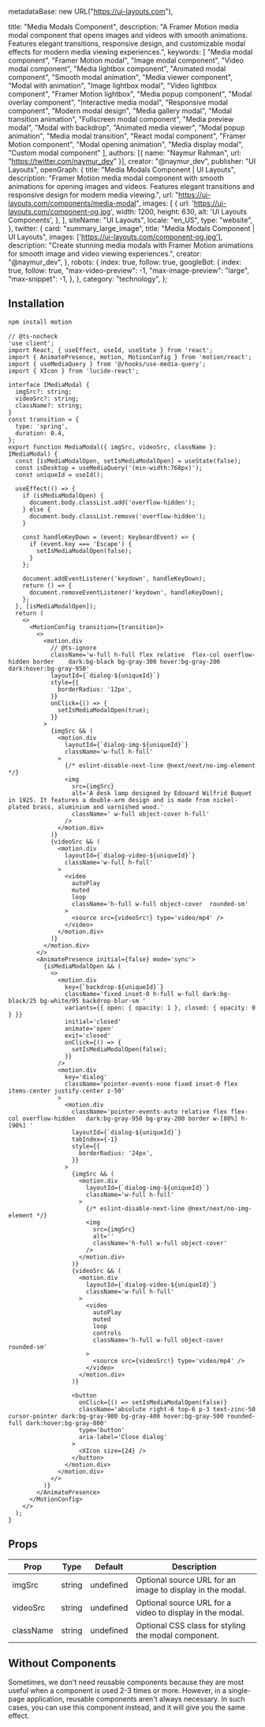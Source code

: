   metadataBase: new URL("https://ui-layouts.com"),

  title: "Media Modals Component",
  description: "A Framer Motion media modal component that opens images and videos with smooth animations. Features elegant transitions, responsive design, and customizable modal effects for modern media viewing experiences.",
  keywords: [
    "Media modal component",
    "Framer Motion modal",
    "Image modal component",
    "Video modal component",
    "Media lightbox component",
    "Animated modal component",
    "Smooth modal animation",
    "Media viewer component",
    "Modal with animation",
    "Image lightbox modal",
    "Video lightbox component",
    "Framer Motion lightbox",
    "Media popup component",
    "Modal overlay component",
    "Interactive media modal",
    "Responsive modal component",
    "Modern modal design",
    "Media gallery modal",
    "Modal transition animation",
    "Fullscreen modal component",
    "Media preview modal",
    "Modal with backdrop",
    "Animated media viewer",
    "Modal popup animation",
    "Media modal transition",
    "React modal component",
    "Framer Motion component",
    "Modal opening animation",
    "Media display modal",
    "Custom modal component"
  ],
  authors: [{ name: "Naymur Rahman", url: "https://twitter.com/naymur_dev" }],
  creator: "@naymur_dev",
  publisher: "UI Layouts",
  openGraph: {
    title: "Media Modals Component | UI Layouts",
    description: "Framer Motion media modal component with smooth animations for opening images and videos. Features elegant transitions and responsive design for modern media viewing.",
    url: "https://ui-layouts.com/components/media-modal",
    images: [
      {
        url: 'https://ui-layouts.com/component-og.jpg',
        width: 1200,
        height: 630,
        alt: 'UI Layouts Components',
      },
    ],
    siteName: "UI Layouts",
    locale: "en_US",
    type: "website",
  },
  twitter: {
    card: "summary_large_image",
    title: "Media Modals Component | UI Layouts",
    images: ['https://ui-layouts.com/component-og.jpg'],
    description: "Create stunning media modals with Framer Motion animations for smooth image and video viewing experiences.",
    creator: "@naymur_dev",
  },
  robots: {
    index: true,
    follow: true,
    googleBot: {
      index: true,
      follow: true,
      "max-video-preview": -1,
      "max-image-preview": "large",
      "max-snippet": -1,
    },
  },
  category: "technology",
};

<ComponentCodePreview name='media-modal' hasReTrigger responsive />

## Installation

```bash
npm install motion
```

```tsx modal.tsx
// @ts-nocheck
'use client';
import React, { useEffect, useId, useState } from 'react';
import { AnimatePresence, motion, MotionConfig } from 'motion/react';
import { useMediaQuery } from '@/hooks/use-media-query';
import { XIcon } from 'lucide-react';

interface IMediaModal {
  imgSrc?: string;
  videoSrc?: string;
  className?: string;
}
const transition = {
  type: 'spring',
  duration: 0.4,
};
export function MediaModal({ imgSrc, videoSrc, className }: IMediaModal) {
  const [isMediaModalOpen, setIsMediaModalOpen] = useState(false);
  const isDesktop = useMediaQuery('(min-width:768px)');
  const uniqueId = useId();

  useEffect(() => {
    if (isMediaModalOpen) {
      document.body.classList.add('overflow-hidden');
    } else {
      document.body.classList.remove('overflow-hidden');
    }

    const handleKeyDown = (event: KeyboardEvent) => {
      if (event.key === 'Escape') {
        setIsMediaModalOpen(false);
      }
    };

    document.addEventListener('keydown', handleKeyDown);
    return () => {
      document.removeEventListener('keydown', handleKeyDown);
    };
  }, [isMediaModalOpen]);
  return (
    <>
      <MotionConfig transition={transition}>
        <>
          <motion.div
            // @ts-ignore
            className='w-full h-full flex relative  flex-col overflow-hidden border    dark:bg-black bg-gray-300 hover:bg-gray-200 dark:hover:bg-gray-950'
            layoutId={`dialog-${uniqueId}`}
            style={{
              borderRadius: '12px',
            }}
            onClick={() => {
              setIsMediaModalOpen(true);
            }}
          >
            {imgSrc && (
              <motion.div
                layoutId={`dialog-img-${uniqueId}`}
                className='w-full h-full'
              >
                {/* eslint-disable-next-line @next/next/no-img-element */}
                <img
                  src={imgSrc}
                  alt='A desk lamp designed by Edouard Wilfrid Buquet in 1925. It features a double-arm design and is made from nickel-plated brass, aluminium and varnished wood.'
                  className=' w-full object-cover h-full'
                />
              </motion.div>
            )}
            {videoSrc && (
              <motion.div
                layoutId={`dialog-video-${uniqueId}`}
                className='w-full h-full'
              >
                <video
                  autoPlay
                  muted
                  loop
                  className='h-full w-full object-cover  rounded-sm'
                >
                  <source src={videoSrc!} type='video/mp4' />
                </video>
              </motion.div>
            )}
          </motion.div>
        </>
        <AnimatePresence initial={false} mode='sync'>
          {isMediaModalOpen && (
            <>
              <motion.div
                key={`backdrop-${uniqueId}`}
                className='fixed inset-0 h-full w-full dark:bg-black/25 bg-white/95 backdrop-blur-sm '
                variants={{ open: { opacity: 1 }, closed: { opacity: 0 } }}
                initial='closed'
                animate='open'
                exit='closed'
                onClick={() => {
                  setIsMediaModalOpen(false);
                }}
              />
              <motion.div
                key='dialog'
                className='pointer-events-none fixed inset-0 flex items-center justify-center z-50'
              >
                <motion.div
                  className='pointer-events-auto relative flex flex-col overflow-hidden   dark:bg-gray-950 bg-gray-200 border w-[80%] h-[90%] '
                  layoutId={`dialog-${uniqueId}`}
                  tabIndex={-1}
                  style={{
                    borderRadius: '24px',
                  }}
                >
                  {imgSrc && (
                    <motion.div
                      layoutId={`dialog-img-${uniqueId}`}
                      className='w-full h-full'
                    >
                      {/* eslint-disable-next-line @next/next/no-img-element */}
                      <img
                        src={imgSrc}
                        alt=''
                        className='h-full w-full object-cover'
                      />
                    </motion.div>
                  )}
                  {videoSrc && (
                    <motion.div
                      layoutId={`dialog-video-${uniqueId}`}
                      className='w-full h-full'
                    >
                      <video
                        autoPlay
                        muted
                        loop
                        controls
                        className='h-full w-full object-cover  rounded-sm'
                      >
                        <source src={videoSrc!} type='video/mp4' />
                      </video>
                    </motion.div>
                  )}

                  <button
                    onClick={() => setIsMediaModalOpen(false)}
                    className='absolute right-6 top-6 p-3 text-zinc-50 cursor-pointer dark:bg-gray-900 bg-gray-400 hover:bg-gray-500 rounded-full dark:hover:bg-gray-800'
                    type='button'
                    aria-label='Close dialog'
                  >
                    <XIcon size={24} />
                  </button>
                </motion.div>
              </motion.div>
            </>
          )}
        </AnimatePresence>
      </MotionConfig>
    </>
  );
}
```

## Props

| Prop      | Type   | Default   | Description                                               |
| --------- | ------ | --------- | --------------------------------------------------------- |
| imgSrc    | string | undefined | Optional source URL for an image to display in the modal. |
| videoSrc  | string | undefined | Optional source URL for a video to display in the modal.  |
| className | string | undefined | Optional CSS class for styling the modal component.       |

## Without Components

Sometimes, we don't need reusable components because they are most useful when a component is used 2-3 times or more. However, in a single-page application, reusable components aren't always necessary. In such cases, you can use this component instead, and it will give you the same effect.

<ComponentCodePreview name='imagemodalsl' hasReTrigger responsive />
